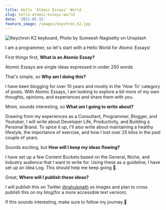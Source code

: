 ```yaml
---
title: Hello 'Atomic Essays' World
slug: hello-atomic-essays-world
date: '2021-05-15'
feature_image: /images/keychron_k2.jpg
---
```

![Keychron K2 keyboard, Photo by Sumeesh Nagisetty on Unsplash](/images/keychron_k2.jpg)

I am a programmer, so let's start with a Hello World for Atomic Essays!

First things first, **What is an Atomic Essay?**

Atomic Essays are single ideas expressed in under 250 words

That's simple, so **Why am I doing this?**

I have been blogging for over 10 years and mostly in the '_How To_' category of posts. With Atomic Essays, I am looking to explore a bit more of my own thoughts, opinions, and experiences and share them with you.

Mmm, sounds interesting, so **What am I going to write about?**

Drawing from my experiences as a Consultant, Programmer, Blogger, and Youtuber, I will write about Developer Life, Productivity, and Building a Personal Brand. To spice it up, I'll also write about maintaining a healthy lifestyle, the importance of exercise, and how I lost over 25 kilos in the past couple of years.

Sounds exciting, but **How will I keep my ideas flowing?**

I have set up a few Content Buckets based on the General, Niche, and Industry audience that I want to write for. Using these as a guideline, I have set up an Idea Log. This should help me keep going 🤞.

Great, **Where will I publish these ideas?**

I will publish this on Twitter [@rahulpnath](https://twitter.com/rahulpnath) as images and plan to cross publish this on my blog(for a more accessible text version).

If this sounds interesting, make sure to follow my journey.🚀
